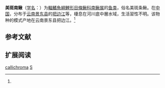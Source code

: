 {{Speciesbox
| name = 美斑南鳅
| status = DD
| status_system = IUCN3.1
| image = 
| genus = Schistura
| species = callichroma
| authority = Zhu et Wang, 1985<ref name='id6352'>{{cite web| url =http://www.bioinfo.cn/db05/BjdwSpecies.php?action=view&id=6352| title =美斑南鳅| work =中国动物物种编目数据库| publisher =中国科学院微生物研究所| author =中国科学院动物研究所| accessdate =2009-04-11| deadurl =yes| archiveurl =https://web.archive.org/web/20160305022251/http://www.bioinfo.cn/db05/BjdwSpecies.php?action=view&id=6352| archivedate =2016-03-05}}</ref>
| synonyms = *''Noemacheilus callichromus'',Zhu & Wang, 1985
*''Nemacheilus callichromus'',Zhu & Wang, 1985
*''Schistura callichromus'',Zhu & Wang, 1985
}}

'''美斑南鳅'''（[[学名|学名]]：{{lang|la|''Schistura callichroma''}}）为[[輻鰭魚綱|輻鰭魚綱]][[鯉形目|鯉形目]][[條鳅科|條鳅科]][[南鳅属|南鳅属]]的[[鱼类|鱼类]]，俗名美斑条鳅。在[[中国|中国]]，分布于[[云南|云南]][[景东县|景东县]]的[[把边江|把边江]]等，棲息在河川底中層水域，生活習性不明。该物种的模式产地在云南景东县把边江。<ref name='id6352'/>

== 参考文献 ==
{{reflist}}

== 扩展阅读 ==
{{refbegin}}
{{wikispecies-inline|Schistura callichroma|美斑南鳅}}
{{refend}}
{{Taxonbar|from=Q2690546}}

[[Category:南鳅属|callichroma]]
[[Category:1985年描述的魚類|S]]


{{鯉形目小作品}}